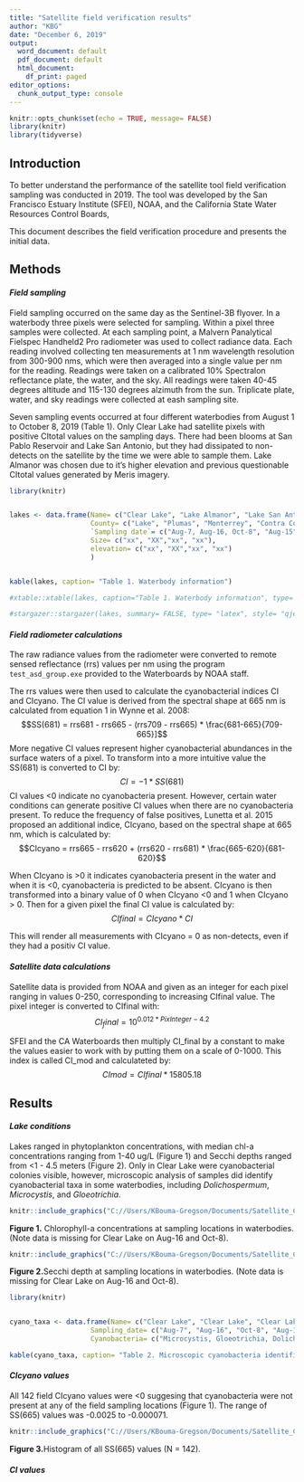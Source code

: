 ```yaml
---
title: "Satellite field verification results"
author: "KBG"
date: "December 6, 2019"
output:
  word_document: default
  pdf_document: default
  html_document:
    df_print: paged
editor_options: 
  chunk_output_type: console
---
```


```r
knitr::opts_chunk$set(echo = TRUE, message= FALSE)
library(knitr)
library(tidyverse)
```

## **Introduction**

To better understand the performance of the satellite tool field verification sampling was conducted in 2019. The tool was developed by the San Francisco Estuary Institute (SFEI), NOAA, and the California State Water Resources Control Boards, 

This document describes the field verification procedure and presents the initial data. 

## **Methods**

#### *Field sampling*

Field sampling occurred on the same day as the Sentinel-3B flyover. In a waterbody three pixels were selected for sampling. Within a pixel three samples were collected. At each sampling point, a Malvern Panalytical Fielspec Handheld2 Pro radiometer was used to collect radiance data. Each reading involved collecting ten measurements at 1 nm wavelength resolution from 300-900 nms, which were then averaged into a single value per nm for the reading. Readings were taken on a calibrated 10% Spectralon reflectance plate, the water, and the sky. All readings were taken 40-45 degrees altitude and 115-130 degrees alzimuth from the sun. Triplicate plate, water, and sky readings were collected at eash sampling site. 

Seven sampling events occurred at four different waterbodies from August 1 to October 8, 2019 (Table 1). Only Clear Lake had satellite pixels with positive CItotal values on the sampling days. There had been blooms at San Pablo Reservoir and Lake San Antonio, but they had dissipated to non-detects on the satellite by the time we were able to sample them. Lake Almanor was chosen due to it's higher elevation and previous questionable CItotal values generated by Meris imagery. 

```R
library(knitr)


lakes <- data.frame(Name= c("Clear Lake", "Lake Almanor", "Lake San Antonio", "San Pablo Reservoir"),
                    County= c("Lake", "Plumas", "Monterrey", "Contra Costa"),
                    `Sampling date`= c("Aug-7, Aug-16, Oct-8", "Aug-15", "Aug-1", "Aug-12"),
                    Size= c("xx", "XX","xx", "xx"),
                    elevation= c("xx", "XX","xx", "xx")
                    )


kable(lakes, caption= "Table 1. Waterbody information")

#xtable::xtable(lakes, caption="Table 1. Waterbody information", type= "html", auto= TRUE)

#stargazer::stargazer(lakes, summary= FALSE, type= "latex", style= "qje")

```

#### *Field radiometer calculations*
The raw radiance values from the radiometer were converted to remote sensed reflectance (rrs) values per nm using the program `test_asd_group.exe` provided to the Waterboards by NOAA staff.

The rrs values were then used to calculate the cyanobacterial indices CI and CIcyano. The CI value is derived from the spectral shape at 665 nm is calculated from equation 1 in Wynne et al. 2008: $$SS(681) = rrs681 - rrs665 - (rrs709 - rrs665) * \frac{681-665}{709-665}]$$
More negative CI values represent higher cyanobacterial abundances in the surface waters of a pixel. To transform into a more intuitive value the SS(681) is converted to CI by: $$CI = -1*SS(681)$$ CI values <0 indicate no cyanobacteria present. However, certain water conditions can generate positive CI values when there are no cyanobacteria present. To reduce the frequency of false positives, Lunetta et al. 2015 proposed an additional indice, CIcyano, based on the spectral shape at 665 nm, which is calculated by: $$CIcyano = rrs665 - rrs620 + (rrs620 - rrs681) * \frac{665-620}{681-620}$$

When CIcyano is >0 it indicates cyanobacteria present in the water and when it is <0, cyanobacteria is predicted to be absent. CIcyano is then transformed into a binary value of 0 when CIcyano <0 and 1 when CIcyano > 0. Then for a given pixel the final CI value is calculated by: $$CIfinal = CIcyano * CI$$

This will render all measurements with CIcyano = 0 as non-detects, even if they had a positiv CI value.

#### *Satellite data calculations*
Satellite data is provided from NOAA and given as an integer for each pixel ranging in values 0-250, corresponding to increasing CIfinal value. The pixel integer is converted to CIfinal with: $$CI_final = 10^{0.012 * PixInteger - 4.2} $$

SFEI and the CA Waterboards then multiply CI_final by a constant to make the values easier to work with by putting them on a scale of 0-1000. This index is called CI_mod and calculateted by: $$CImod = CIfinal * 15805.18$$


## **Results**

#### *Lake conditions*
Lakes ranged in phytoplankton concentrations, with median chl-a concentrations ranging from 1-40 ug/L (Figure 1) and Secchi depths ranged from <1 - 4.5 meters (Figure 2). Only in Clear Lake were cyanobacterial colonies visible, however, microscopic analysis of samples did identify cyanobacterial taxa in some waterbodies, including *Dolichospermum*, *Microcystis*, and *Gloeotrichia*.

```r
knitr::include_graphics("C://Users/KBouma-Gregson/Documents/Satellite_CI_index/satellite_field_verification_git/Data/Figures_output/chla.jpg")
```
  
**Figure 1.** Chlorophyll-a concentrations at sampling locations in waterbodies. (Note data is missing for Clear Lake on Aug-16 and Oct-8).  

```r
knitr::include_graphics("C://Users/KBouma-Gregson/Documents/Satellite_CI_index/satellite_field_verification_git/Data/Figures_output/secchi.jpg")
```
  
**Figure 2.**Secchi depth at sampling locations in waterbodies. (Note data is missing for Clear Lake on Aug-16 and Oct-8).  



```R
library(knitr)


cyano_taxa <- data.frame(Name= c("Clear Lake", "Clear Lake", "Clear Lake", "Lake Almanor", "Lake San Antonio", "San Pablo Reservoir"),
                    Sampling_date= c("Aug-7", "Aug-16", "Oct-8", "Aug-15", "Aug-1", "Aug-12"),
                    Cyanobacteria= c("Microcystis, Gloeotrichia, Dolichospermum", "No data","No data", "None", "Dolichospermum", "Dolichospermum"))

kable(cyano_taxa, caption= "Table 2. Microscopic cyanobacteria identification.")

```

#### *CIcyano values*

All 142 field CIcyano values were <0 suggesing that cyanobacteria were not present at any of the field sampling locations (Figure 1). The range of SS(665) values was -0.0025 to -0.000071. 

```r
knitr::include_graphics("C://Users/KBouma-Gregson/Documents/Satellite_CI_index/satellite_field_verification_git/Data/Figures_output/ss665_hist.jpg")
```
  
  **Figure 3.**Histogram of all SS(665) values (N = 142).
  
  
#### *CI values*




 